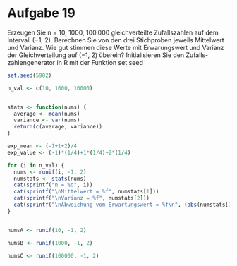 # Aufgabe 19
Erzeugen Sie n = 10, 1000, 100.000 gleichverteilte Zufallszahlen
auf dem Intervall (−1, 2). Berechnen Sie von den drei Stichproben jeweils Mittelwert und Varianz. Wie gut stimmen diese Werte mit Erwarungswert und
Varianz der Gleichverteilung auf (−1, 2) überein? Initialisieren Sie den Zufalls-
zahlengenerator in R mit der Funktion set.seed


```r
set.seed(5982)

n_val <- c(10, 1000, 10000)


stats <- function(nums) {
  average <- mean(nums)
  variance <- var(nums)
  return(c(average, variance))
}

exp_mean <- (-1+1+2)/4
exp_value <- (-1)*(1/4)+1*(1/4)+2*(1/4)

for (i in n_val) {
  nums <- runif(i, -1, 2)
  numstats <- stats(nums)
  cat(sprintf("n = %d", i))
  cat(sprintf("\nMittelwert = %f", numstats[1]))
  cat(sprintf("\nVarianz = %f", numstats[2]))
  cat(sprintf("\nAbweichung vom Erwartungswert = %f\n", (abs(numstats[1]-exp_value))))
}


numsA <- runif(10, -1, 2)

numsB <- runif(1000, -1, 2)

numsC <- runif(100000, -1, 2)




```
